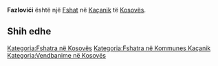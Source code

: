 {{Fshat në Kosovës
 | Emri                = Fazlovići
| srp_N_name = Fazlovići
| srp_N_FULL_NAME_RO = Fazlovići
| srp_N_FULL_NAME_ND_RO = Fazlovici
| srp_N_SORT_NAME_RG = FAZLOVICI
| srp_N_FULL_NAME_RG = Fazlovići
| srp_N_FULL_NAME_ND_RG = Fazlovici

 | Emri (Rasa dhanore) = 
 | Figura              = 
 | Shteti              = Kosovo
 | Komuna              = Kaçanik
 | Kodi postar         = 
 | Sipërfaqja          = 

 | Popullsia           = 

 | Regj. i popullsisë  = 
 | Dend. e popullsisë  = 
 | Faqja zyrtare       = 
 <!--- Koordinatat ----> 
 | Gjerësia            = 42.690833
 | Gjatësia            = 20.932778
 | Lartësia            = 
}}
'''Fazlovići''' është një [[Fshat]] në [[Kaçanik]] të [[Kosovës]].

<!-- == Gjeografia == -->
<!-- == Historia == -->
<!-- == Demografia == -->
== Shih edhe ==
{{Komuna Kaçanik}}
{{Kosovo-Administrata-Cung}}

[[Kategoria:Fshatra në Kosovës]]
[[Kategoria:Fshatra në Kommunes Kaçanik]]
[[Kategoria:Vendbanime në Kosovës]]